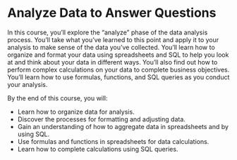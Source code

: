 # Analyze Data to Answer Questions

In this course, you’ll explore the “analyze” phase of the data analysis process. You’ll take what you’ve learned to this point and apply it to your analysis to make sense of the data you’ve collected. You’ll learn how to organize and format your data using spreadsheets and SQL to help you look at and think about your data in different ways. You’ll also find out how to perform complex calculations on your data to complete business objectives. You’ll learn how to use formulas, functions, and SQL queries as you conduct your analysis. 

By the end of this course, you will:

 - Learn how to organize data for analysis.
 - Discover the processes for formatting and adjusting data. 
 - Gain an understanding of how to aggregate data in spreadsheets and by using SQL.
 - Use formulas and functions in spreadsheets for data calculations.
 - Learn how to complete calculations using SQL queries.